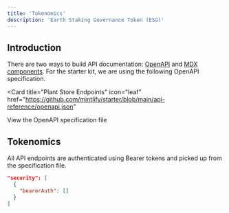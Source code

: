 ```yaml
---
title: 'Tokenomics'
description: 'Earth Staking Governance Token (ESG)'
---
```


## Introduction

There are two ways to build API documentation: [OpenAPI](https://mintlify.com/docs/api-playground/openapi/setup) and [MDX components](https://mintlify.com/docs/api-playground/mdx/configuration). For the starter kit, we are using the following OpenAPI specification.

<Card
  title="Plant Store Endpoints"
  icon="leaf"
  href="https://github.com/mintlify/starter/blob/main/api-reference/openapi.json"
>
  View the OpenAPI specification file
</Card>

## Tokenomics

All API endpoints are authenticated using Bearer tokens and picked up from the specification file.

```json
"security": [
  {
    "bearerAuth": []
  }
]
```
